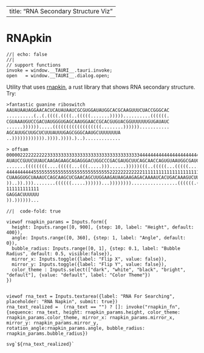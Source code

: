 

---
title: "RNA Secondary Structure Viz"
---

# RNApkin

```ojs
//| echo: false
//| 
// support functions
invoke = window.__TAURI__.tauri.invoke;
open   = window.__TAURI__.dialog.open;
```

Utility that uses [rnapkin](https://github.com/ukmrs/rnapkin),  a rust library that shows RNA secondary structure. Try:

```txt
>fantastic guanine riboswitch
AAUAUAAUAGGAACACUCAUAUAAUCGCGUGGAUAUGGCACGCAAGUUUCUACCGGGCAC
..........(..(.((((.((((..(((((.......)))))..........((((((.
CGUAAAUGUCCGACUAUGGGUGAGCAAUGGAACCGCACGUGUACGGUUUUUUGUGAUAUC
......)))))).....((((((((((((((((((........))))))...........
AGCAUUGCUUGCUCUUUAUUUGAGCGGGCAAUGCUUUUUUUA
..)))))))))))).)))).)))).)..).............
```


```txt
> offsam
0000022222222223333333333333333333333333333333333444444444444444444444444444444
AUAUCCGUUCUUAUCAAGAGAAGCAGAGGGACUGGCCCGACGAUGCUUCAGCAACCAGUGUAAUGGCGAUCAGCCAUGA
.......((((((((....(((((...(((.....)))......)))))(((..(((((...(((((.....))))).)
4444444444555555555555555555555555555522222222222211111111111111111111111111111
CUAAGGUGCUAAAUCCAGCAAGCUCGAACAGCUUGGAAGAUAAGAAGAGACAAAAUCACUGACAAAGUCUUCUUCUUAA
))..)).)))........((((((.....))))))...)))))))).................((((((.((((...))
111111111111
GAGGACUUUUUU
)).))))))...
```

```ojs
//|  code-fold: true

viewof rnapkin_params = Inputs.form({
  height: Inputs.range([0, 900], {step: 10, label: "Height", default: 400}),
  angle: Inputs.range([0, 360], {step: 1, label: "Angle", default: 0}),
  bubble_radius: Inputs.range([0, 1], {step: 0.1, label: "Bubble Radius", default: 0.5, visible:false}),
  mirror_x: Inputs.toggle({label: "Flip X", value: false}),
  mirror_y: Inputs.toggle({label: "Flip Y", value: false}),
  color_theme : Inputs.select(["dark", "white", "black", "bright", "default"], {value: "default", label: "Color Theme"})
})


viewof rna_text = Inputs.textarea({label: "RNA For Searching", placeholder: "RNA Napkin", submit: true})
rna_text_realized =  (rna_text == "") ? []: invoke("rnapkin_fn", {sequence: rna_text, height: rnapkin_params.height, color_theme: rnapkin_params.color_theme, mirror_x: rnapkin_params.mirror_x, mirror_y: rnapkin_params.mirror_y, rotation_angle:rnapkin_params.angle, bubble_radius: rnapkin_params.bubble_radius})

svg`${rna_text_realized}`


```

